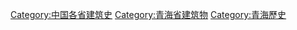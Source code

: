 [[Category:中国各省建筑史|Category:中国各省建筑史]]
[[Category:青海省建筑物|Category:青海省建筑物]]
[[Category:青海歷史|Category:青海歷史]]